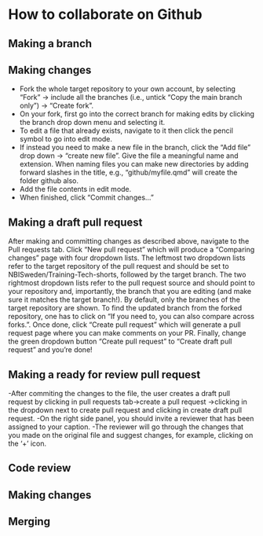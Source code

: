 # How to collaborate on Github

## Making a branch

## Making changes

- Fork the whole target repository to your own account, by selecting "Fork" -> include all the branches (i.e., untick "Copy the main branch only") -> "Create fork".
- On your fork, first go into the correct branch for making edits by clicking the branch drop down menu and selecting it.
- To edit a file that already exists, navigate to it then click the pencil symbol to go into edit mode. 
- If instead you need to make a new file in the branch, click the "Add file" drop down -> "create new file". Give the file a meaningful name and extension. When naming files you can make new directories by adding forward slashes in the title, e.g., "github/myfile.qmd" will create the folder github also.
- Add the file contents in edit mode.
- When finished, click "Commit changes..."

## Making a draft pull request

After making and committing changes as described above, navigate to the Pull requests tab. Click "New pull request" which will produce a "Comparing changes" page with four dropdown lists. The leftmost two dropdown lists refer to the target repository of the pull request and should be set to NBISweden/Training-Tech-shorts, followed by the target branch. The two rightmost dropdown lists refer to the pull request source and should point to your repository and, importantly, the branch that you are editing (and make sure it matches the target branch!). By default, only the branches of the target repository are shown. To find the updated branch from the forked repository, one has to click on "If you need to, you can also compare across forks.". Once done, click "Create pull request" which will generate a pull request page where you can make comments on your PR. Finally, change the green dropdown button "Create pull request" to "Create draft pull request" and you're done!

## Making a ready for review pull request

-After commiting the changes to the file, the user creates a draft pull request by clicking in pull requests tab->create a pull request ->clicking in the dropdown next to create pull request and clicking in create draft pull request. 
-On the right side panel, you should invite a reviewer that has been assigned to your caption. 
-The reviewer will go through the changes that you made on the original file and suggest changes, for example, clicking on the '+' icon. 

## Code review

## Making changes

## Merging
